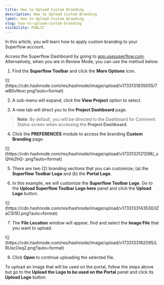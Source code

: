 ```yaml
---
title: How to Upload Custom Branding
description: How to Upload Custom Branding
label: How to Upload Custom Branding
slug: how-to-upload-custom-branding
visibility: PUBLIC
---
```


In this article, you will learn how to apply custom branding to your Superflow account.

Access the Superflow Dashboard by going to [app.usesuperflow.com](app.usesuperflow.com). Alternatively, when you are in Review Mode, you can use the method below:

1. Find the **Superflow Toolbar** and click the **More Options** icon.

<Frame>
![](https://cdn.hashnode.com/res/hashnode/image/upload/v1733131835055/7wB0vNvxr.png?auto=format)
</Frame>

2. A sub-menu will expand, click the **View Project** option to select.

3. A new tab will direct you to the **Project Dashboard** page.

> **Note**: By default, you will be directed to the Dashboard for Comment Status screen when accessing the **Project Dashboard**.

4. Click the **PREFERENCES** module to access the branding **Custom Branding** page.

<Frame>
![](https://cdn.hashnode.com/res/hashnode/image/upload/v1733133121298/_xQHe2hQ-.png?auto=format)
</Frame>

5. There are two (2) branding sections that you can customize; (a) the **Superflow Toolbar Logo** and (b) the **Portal Logo**.

6. In this example, we will customize the **Superflow Toolbar Logo**. Go to the **Upload Superflow Toolbar Logo here** panel and click the **Upload Logo** button.

<Frame>
![](https://cdn.hashnode.com/res/hashnode/image/upload/v1733133143530/lZaCSI1El.png?auto=format)
</Frame>

7. The **File Location** window will appear, find and select the **Image File** that you want to upload.

<Frame>
![](https://cdn.hashnode.com/res/hashnode/image/upload/v1733133162095/LRUscOsq2.png?auto=format)
</Frame>

8. Click **Open** to continue uploading the selected file.

To upload an image that will be used on the portal, follow the steps above but go to the **Upload the Logo to be used on the Portal** panel and click its **Upload Logo** button.



